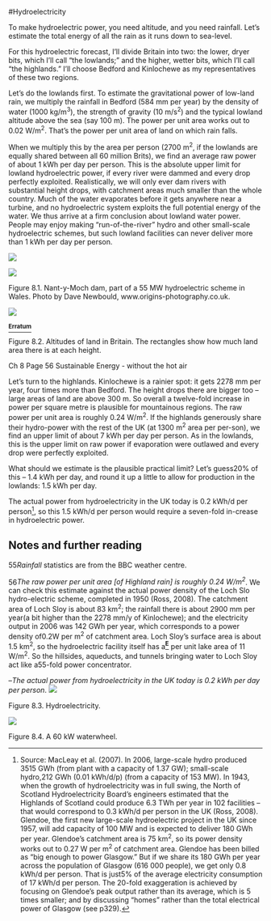 #Hydroelectricity

To make hydroelectric power, you need altitude, and you need
rainfall. Let's estimate the total energy of all the rain as it runs down
to sea-level.

For this hydroelectric forecast, I'll divide Britain into two: the
lower, dryer bits, which I'll call "the lowlands;" and the higher, wetter
bits, which I'll call "the highlands." I'll choose Bedford and Kinlochewe
as my representatives of these two regions.

Let's do the lowlands first. To estimate the gravitational power of
low-land rain, we multiply the rainfall in Bedford (584 mm per year) by
the density of water (1000 kg/m^3^), the strength of gravity (10 m/s^2^)
and the typical lowland altitude above the sea (say 100 m). The power per
unit area works out to 0.02 W/m^2^. That's the power per unit area of
land on which rain falls.

When we multiply this by the area per person (2700 m^2^, if the
lowlands are equally shared between all 60 million Brits), we find an
average raw power of about 1 kWh per day per person. This is the absolute
upper limit for lowland hydroelectric power, if every river were dammed
and every drop perfectly exploited. Realistically, we will only ever dam
rivers with substantial height drops, with catchment areas much smaller
than the whole country. Much of the water evaporates before it gets
anywhere near a turbine, and no hydroelectric system exploits the full
potential energy of the water. We thus arrive at a firm conclusion about
lowland water power. People may enjoy making "run-of-the-river" hydro and
other small-scale hydroelectric schemes, but such lowland facilities can
never deliver more than 1 kWh per day per person.

![](images/figure407.png)

![](images/figure64.png)

Figure 8.1. Nant-y-Moch dam, part of a 55 MW hydroelectric scheme in
Wales. Photo by Dave Newbould, www.origins-photography.co.uk.

![](images/figure406.png)

[^**Erratum**^](http://www.withouthotair.com/Errata.html#55)

Figure 8.2. Altitudes of land in Britain. The rectangles show how much
land area there is at each height.

Ch 8 Page 56 Sustainable Energy - without the hot air

Let's turn to the highlands. Kinlochewe is a rainier spot: it gets 2278
mm per year, four times more than Bedford. The height drops there are
bigger too – large areas of land are above 300 m. So overall a
twelve-fold increase in power per square metre is plausible for
mountainous regions. The raw power per unit area is roughly 0.24 W/m^2^.
If the highlands generously share their hydro-power with the rest of the
UK (at 1300 m^2^ area per per-son), we find an upper limit of about 7
kWh per day per person. As in the lowlands, this is the upper limit on
raw power if evaporation were outlawed and every drop were perfectly
exploited.

What should we estimate is the plausible practical limit? Let's guess20%
of this – 1.4 kWh per day, and round it up a little to allow for
production in the lowlands: 1.5 kWh per day.

The actual power from hydroelectricity in the UK today is 0.2 kWh/d per
person^[Source: MacLeay et al. (2007). In 2006, large-scale
hydro produced 3515 GWh (from plant with a capacity of 1.37 GW);
small-scale hydro,212 GWh (0.01 kWh/d/p) (from a capacity of 153 MW). In
1943, when the growth of hydroelectricity was in full swing, the North of
Scotland Hydroelectricity Board's engineers estimated that the
Highlands of Scotland could produce 6.3 TWh per year in 102 facilities –
that would correspond to 0.3 kWh/d per person in the UK (Ross,
2008). Glendoe, the first new large-scale hydroelectric project in the UK
since 1957, will add capacity of 100 MW and is expected to deliver 180
GWh per year. Glendoe's catchment area is 75 km^2^, so its power density
works out to 0.27 W per m^2^ of catchment area. Glendoe has been billed
as "big enough to power Glasgow." But if we share its 180 GWh per year
across the population of Glasgow (616 000 people), we get only 0.8 kWh/d
per person. That is just5% of the average electricity consumption of 17
kWh/d per person. The 20-fold exaggeration is achieved by focusing on
Glendoe's peak output rather than its average, which is 5 times smaller;
and by discussing "homes" rather than the total electrical power of
Glasgow (see p329).
], so this 1.5 kWh/d per person would require a seven-fold
in-crease in hydroelectric power.

Notes and further reading
-------------------------

55*Rainfall* statistics are from the BBC weather centre.

56*The raw power per unit area [of Highland rain] is roughly 0.24
W/m^2^*. We can check this estimate against the actual power density of
the Loch Slo hydro-electric scheme, completed in 1950 (Ross, 2008). The
catchment area of Loch Sloy is about 83 km^2^; the rainfall there is
about 2900 mm per year(a bit higher than the 2278 mm/y of Kinlochewe);
and the electricity output in 2006 was 142 GWh per year, which
corresponds to a power density of0.2W per m^2^ of catchment area. Loch
Sloy's surface area is about 1.5 km^2^, so the hydroelectric facility
itself has a[^**E**^](http://www.withouthotair.com/Errata.html#56) per
unit lake area of 11 W/m^2^. So the hillsides, aqueducts, and tunnels
bringing water to Loch Sloy act like a55-fold power concentrator.

–*The actual power from hydroelectricity in the UK today is 0.2 kWh per
day per person*. 
![](images/figure65.png)

Figure 8.3. Hydroelectricity.

![](images/figure66.png)

Figure 8.4. A 60 kW waterwheel.
